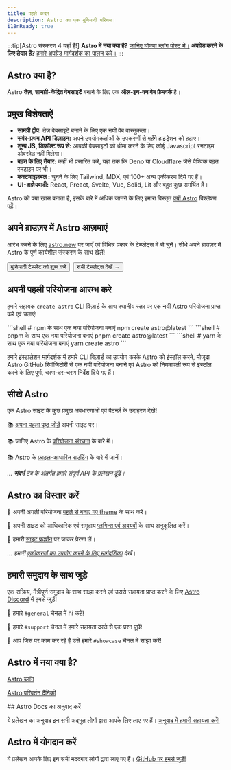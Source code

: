```yaml
---
title: पहले कदम
description: Astro का एक बुनियादी परिचय।
i18nReady: true
---
```


:::tip[Astro संस्करण 4 यहाँ है!]
**Astro में नया क्या है?** [जानिए घोषणा ब्लॉग पोस्ट में।](https://astro.build/blog/astro-4/)
**अपग्रेड करने के लिए तैयार हैं?** [हमारे अपग्रेड मार्गदर्शक का पालन करें।](/hi/guides/upgrade-to/v4/)
:::

<h2>Astro क्या है?</h2>

Astro **तेज़**, **सामग्री-केंद्रित वेबसाइटें** बनाने के लिए एक **ऑल-इन-वन वेब फ्रेमवर्क** है।

## प्रमुख विशेषताऐं

- **सामग्री द्वीप:** तेज़ वेबसाइटे बनाने के लिए एक नयी वेब वास्तुकला।
- **सर्वर-प्रथम API डिज़ाइन:** अपने उपयोगकर्ताओं के उपकरणों से महँगे हाइड्रेशन को हटाए।
- **शून्य JS, डिफ़ॉल्ट रूप से:** आपकी वेबसाइटों को धीमा करने के लिए कोई Javascript रनटाइम ओवरहेड नहीं मिलेगा।
- **बढ़त के लिए तैयार:** कहीं भी प्रसारित करें, यहां तक कि Deno या Cloudflare जैसे वैश्विक बढ़त रनटाइम पर भी।
- **कस्टमाइज़बल :** चुनने के लिए Tailwind, MDX, एवं 100+ अन्य एकीकरण दिये गए हैं।
- **UI-अज्ञेयवादी:** React, Preact, Svelte, Vue, Solid, Lit और बहुत कुछ समर्थित हैं।

Astro को क्या खास बनाता है, इसके बारे में अधिक जानने के लिए हमारा विस्तृत [क्यों Astro](/hi/concepts/why-astro/) विश्लेषण पढ़ें। 


## अपने ब्राउज़र में Astro आज़माएं

आरंभ करने के लिए [astro.new](https://astro.new/) पर जाएँ एवं विभिन्न प्रकार के टेम्प्लेट्स में से चुनें। सीधे अपने ब्राउज़र में Astro के पूर्ण कार्यशील संस्करण के साथ खेलें!

<div style="display: flex; flex-wrap: wrap; gap: 0.5rem;">
  <Button href="https://astro.new/basics?on=stackblitz"> बुनियादी टेम्प्लेट को शुरू करे</Button>
  <Button variant="outline" href="https://astro.new/">सभी टेम्प्लेट्स देखें →</Button>
</div>

## अपनी पहली परियोजना आरम्भ करे

हमारे सहायक `create astro` CLI विज़ार्ड के साथ स्थानीय स्तर पर एक नयी Astro परियोजना प्राप्त करें एवं चलाएं!

<PackageManagerTabs>
  <Fragment slot="npm">
  ```shell
  # npm के साथ एक नया परियोजना बनाएं
  npm create astro@latest
  ```
  </Fragment>
  <Fragment slot="pnpm">
  ```shell
  # pnpm के साथ एक नया परियोजना बनाएं
  pnpm create astro@latest
  ```
  </Fragment>
  <Fragment slot="yarn">
  ```shell
  # yarn के साथ एक नया परियोजना बनाएं
  yarn create astro
  ```
  </Fragment>
</PackageManagerTabs>

हमारे [इंस्टालेशन मार्गदर्शक](/hi/install/auto/) में हमारे CLI विज़ार्ड का उपयोग करके Astro को इंस्टॉल करने, मौजूदा Astro GitHub रिपॉजिटोरी से एक नयी परियोजना बनाने एवं Astro को नियमावली रूप से इंस्टॉल करने के लिए पूर्ण, चरण-दर-चरण निर्देश दिये गए हैं।


## सीखे Astro

एक Astro साइट के कुछ प्रमुख अवधारणाओं एवं पैटर्न्ज़ के उदाहरण देखें!

📚 [अपना पहला पृष्ठ जोड़ें](/hi/core-concepts/astro-pages/) अपनी साइट पर।

📚 जानिए Astro के [परियोजना संरचना](/hi/core-concepts/project-structure/) के बारे में।

📚 Astro के [फ़ाइल-आधारित राउटिंग](/hi/core-concepts/routing/) के बारे में जानें।

*... **संदर्भ** टैब के अंतर्गत हमारे संपूर्ण API के प्रलेखन ढूंढें।*


## Astro का विस्तार करें

🧰 अपनी अगली परियोजना [पहले से बनाए गए theme](https://astro.build/themes/) के साथ करे।

🧰 अपनी साइट को आधिकारिक एवं समुदाय [प्लगिन्स एवं अवयवों](https://astro.build/integrations/) के साथ अनुकूलित करें।

🧰 हमारी [साइट प्रदर्शन](https://astro.build/showcase/) पर जाकर प्रेरणा लें।

*... हमारी [एकीकरणों का उपयोग करने के लिए मार्गदर्शिका](/hi/guides/integrations-guide/) देखें*।


## हमारी समुदाय के साथ जुड़े

एक सक्रिय, मैत्रीपूर्ण समुदाय के साथ साझा करने एवं उससे सहायता प्राप्त करने के लिए [Astro Discord](https://astro.build/chat) में हमसे जुड़ें!

💬 हमारे `#general` चैनल में hi कहें!

💬 हमारे `#support` चैनल में हमारे सहायता दस्ते से एक प्रश्न पूछें!

💬 आप जिस पर काम कर रहे हैं उसे हमारे `#showcase` चैनल में साझा करें!


## Astro में नया क्या है?

[Astro ब्लॉग](https://astro.build/blog/)

[Astro परिवर्तन दैनिकी](https://github.com/withastro/astro/blob/main/packages/astro/CHANGELOG.md)


<TranslatorList githubRepo="withastro/docs">
## Astro Docs का अनुवाद करें

ये प्रलेखन का अनुवाद इन सभी अद्भुत लोगों द्वारा आपके लिए लाए गए हैं। [अनुवाद में हमारी सहायता करें!](https://contribute.docs.astro.build/guides/i18n/)
</TranslatorList>

## Astro में योगदान करें

ये प्रलेखन आपके लिए इन सभी मददगार लोगों द्वारा लाए गए हैं। [GitHub पर हमसे जुड़ें!](https://github.com/withastro/docs)

<ContributorList githubRepo="withastro/docs" />
